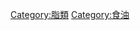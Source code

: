 {{飲食}}
{{Commonscat|Cooking fats}}
{{catmore}}

[[Category:脂類|Category:脂類]]
[[Category:食油|Category:食油]]
